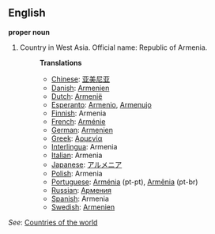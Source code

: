 ==English==

'''proper noun'''

# Country in West Asia. Official name: Republic of Armenia.
#:'''Translations'''
#:*[[Chinese]]: [[亚美尼亚]]
#:*[[Danish]]: [[Armenien]]
#:*[[Dutch]]: [[Armenië]]
#:*[[Esperanto]]: [[Armenio]], [[Armenujo]]
#:*[[Finnish]]: Armenia
#:*[[French]]: [[Arménie]]
#:*[[German]]: [[Armenien]]
#:*[[Greek]]: [[Αρμενία]]
#:*[[Interlingua]]: Armenia
#:*[[Italian]]: Armenia
#:*[[Japanese]]: [[アルメニア]]
#:*[[Polish]]: Armenia
#:*[[Portuguese]]: [[Arménia]] (pt-pt), [[Armênia]] (pt-br)
#:*[[Russian]]: [[Армения]]
#:*[[Spanish]]: Armenia
#:*[[Swedish]]: [[Armenien]]

''See'': [[Countries of the world]]